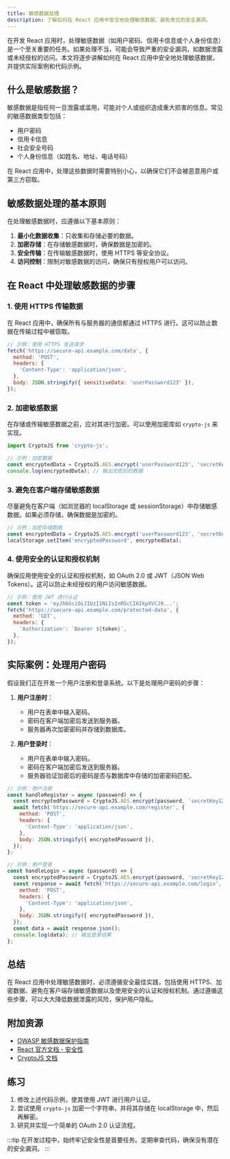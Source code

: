 ```yaml
---
title: 敏感数据处理
description: 了解如何在 React 应用中安全地处理敏感数据，避免常见的安全漏洞。
---
```


在开发 React 应用时，处理敏感数据（如用户密码、信用卡信息或个人身份信息）是一个至关重要的任务。如果处理不当，可能会导致严重的安全漏洞，如数据泄露或未经授权的访问。本文将逐步讲解如何在 React 应用中安全地处理敏感数据，并提供实际案例和代码示例。

## 什么是敏感数据？

敏感数据是指任何一旦泄露或滥用，可能对个人或组织造成重大损害的信息。常见的敏感数据类型包括：

- 用户密码
- 信用卡信息
- 社会安全号码
- 个人身份信息（如姓名、地址、电话号码）

在 React 应用中，处理这些数据时需要特别小心，以确保它们不会被恶意用户或第三方窃取。

## 敏感数据处理的基本原则

在处理敏感数据时，应遵循以下基本原则：

1. **最小化数据收集**：只收集和存储必要的数据。
2. **加密存储**：在存储敏感数据时，确保数据是加密的。
3. **安全传输**：在传输敏感数据时，使用 HTTPS 等安全协议。
4. **访问控制**：限制对敏感数据的访问，确保只有授权用户可以访问。

## 在 React 中处理敏感数据的步骤

### 1. 使用 HTTPS 传输数据

在 React 应用中，确保所有与服务器的通信都通过 HTTPS 进行。这可以防止数据在传输过程中被窃取。

```javascript
// 示例：使用 HTTPS 发送请求
fetch('https://secure-api.example.com/data', {
  method: 'POST',
  headers: {
    'Content-Type': 'application/json',
  },
  body: JSON.stringify({ sensitiveData: 'userPassword123' }),
});
```

### 2. 加密敏感数据

在存储或传输敏感数据之前，应对其进行加密。可以使用加密库如 `crypto-js` 来实现。

```javascript
import CryptoJS from 'crypto-js';

// 示例：加密数据
const encryptedData = CryptoJS.AES.encrypt('userPassword123', 'secretKey123').toString();
console.log(encryptedData); // 输出加密后的数据
```

### 3. 避免在客户端存储敏感数据

尽量避免在客户端（如浏览器的 localStorage 或 sessionStorage）中存储敏感数据。如果必须存储，确保数据是加密的。

```javascript
// 示例：加密存储数据
const encryptedData = CryptoJS.AES.encrypt('userPassword123', 'secretKey123').toString();
localStorage.setItem('encryptedPassword', encryptedData);
```

### 4. 使用安全的认证和授权机制

确保应用使用安全的认证和授权机制，如 OAuth 2.0 或 JWT（JSON Web Tokens）。这可以防止未经授权的用户访问敏感数据。

```javascript
// 示例：使用 JWT 进行认证
const token = 'eyJhbGciOiJIUzI1NiIsInR5cCI6IkpXVCJ9...';
fetch('https://secure-api.example.com/protected-data', {
  method: 'GET',
  headers: {
    'Authorization': `Bearer ${token}`,
  },
});
```

## 实际案例：处理用户密码

假设我们正在开发一个用户注册和登录系统。以下是处理用户密码的步骤：

1. **用户注册时**：
   - 用户在表单中输入密码。
   - 密码在客户端加密后发送到服务器。
   - 服务器再次加密密码并存储到数据库。

2. **用户登录时**：
   - 用户在表单中输入密码。
   - 密码在客户端加密后发送到服务器。
   - 服务器验证加密后的密码是否与数据库中存储的加密密码匹配。

```javascript
// 示例：用户注册
const handleRegister = async (password) => {
  const encryptedPassword = CryptoJS.AES.encrypt(password, 'secretKey123').toString();
  await fetch('https://secure-api.example.com/register', {
    method: 'POST',
    headers: {
      'Content-Type': 'application/json',
    },
    body: JSON.stringify({ encryptedPassword }),
  });
};

// 示例：用户登录
const handleLogin = async (password) => {
  const encryptedPassword = CryptoJS.AES.encrypt(password, 'secretKey123').toString();
  const response = await fetch('https://secure-api.example.com/login', {
    method: 'POST',
    headers: {
      'Content-Type': 'application/json',
    },
    body: JSON.stringify({ encryptedPassword }),
  });
  const data = await response.json();
  console.log(data); // 输出登录结果
};
```

## 总结

在 React 应用中处理敏感数据时，必须遵循安全最佳实践，包括使用 HTTPS、加密数据、避免在客户端存储敏感数据以及使用安全的认证和授权机制。通过遵循这些步骤，可以大大降低数据泄露的风险，保护用户隐私。

## 附加资源

- [OWASP 敏感数据保护指南](https://owasp.org/www-project-top-ten/)
- [React 官方文档 - 安全性](https://reactjs.org/docs/security.html)
- [CryptoJS 文档](https://cryptojs.gitbook.io/docs/)

## 练习

1. 修改上述代码示例，使其使用 JWT 进行用户认证。
2. 尝试使用 `crypto-js` 加密一个字符串，并将其存储在 localStorage 中，然后再解密。
3. 研究并实现一个简单的 OAuth 2.0 认证流程。

:::tip
在开发过程中，始终牢记安全性是首要任务。定期审查代码，确保没有潜在的安全漏洞。
:::